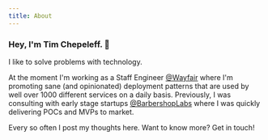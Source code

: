 ```yaml
---
title: About
---
```


### Hey, I'm Tim Chepeleff. 👋

I like to solve problems with technology.

At the moment I'm working as a Staff Engineer [@Wayfair](https://tech.wayfair.com/) where I'm promoting sane (and opinionated) deployment patterns that are used by well over 1000 different services on a daily basis. Previously, I was consulting with early stage startups [@BarbershopLabs](http://barbershoplabs.com/) where I was quickly delivering POCs and MVPs to market.

Every so often I post my thoughts here. Want to know more? Get in touch!
